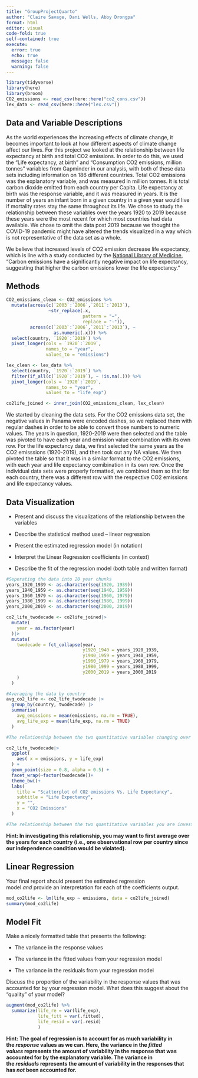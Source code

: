 ```yaml
---
title: "GroupProjectQuarto"
author: "Claire Savage, Dani Wells, Abby Drongpa"
format: html
editor: visual
code-fold: true
self-contained: true
execute: 
  error: true
  echo: true
  message: false
  warning: false
---
```


```r
library(tidyverse)
library(here)
library(broom)
CO2_emissions <- read_csv(here::here("co2_cons.csv"))
lex_data <- read_csv(here::here("lex.csv"))
```

## Data and Variable Descriptions

As the world experiences the increasing effects of climate change, it becomes important to look at how different aspects of climate change affect our lives. For this project we looked at the relationship between life expectancy at birth and total CO2 emissions. In order to do this, we used the “Life expectancy, at birth” and “Consumption CO2 emissions, million tonnes” variables from Gapminder in our analysis, with both of these data sets including information on 186 different countries. Total CO2 emissions was the explanatory variable, and was measured in million tonnes. It is total carbon dioxide emitted from each country per Capita. Life expectancy at birth was the response variable, and it was measured in years. It is the number of years an infant born in a given country in a given year would live if mortality rates stay the same throughout its life. We chose to study the relationship between these variables over the years 1920 to 2019 because these years were the most recent for which most countries had data available. We chose to omit the data post 2019 because we thought the COVID-19 pandemic might have altered the trends visualized in a way which is not representative of the data set as a whole.

We believe that increased levels of CO2 emission decrease life expectancy, which is line with a study conducted by the [National Library of Medicine](https://www.ncbi.nlm.nih.gov/pmc/articles/PMC8782287/#:~:text=Carbon%20emissions%20have%20a%20significantly,decreases%20life%20expectancy%20by%200.012%25.), “Carbon emissions have a significantly negative impact on life expectancy, suggesting that higher the carbon emissions lower the life expectancy.”

## Methods

```r
CO2_emissions_clean <- CO2_emissions %>%
  mutate(across(c(`2003`:`2006`,`2011`:`2013`), 
                ~str_replace(.x, 
                             pattern = "−", 
                             replace = "-")), 
         across(c(`2003`:`2006`,`2011`:`2013`), ~
                  as.numeric(.x))) %>% 
  select(country, `1920`:`2019`) %>% 
  pivot_longer(cols = `1920`:`2019`,
               names_to = "year",
               values_to = "emissions")
```

```r
lex_clean <- lex_data %>%
  select(country, `1920`:`2019`) %>%
  filter(if_all(c(`1920`:`2019`), ~ !is.na(.))) %>%
  pivot_longer(cols = `1920`:`2019`,
               names_to = "year",
               values_to = "life_exp")
```

```r
co2life_joined <- inner_join(CO2_emissions_clean, lex_clean)
```

We started by cleaning the data sets. For the CO2 emissions data set, the negative values in Panama were encoded dashes, so we replaced them with regular dashes in order to be able to convert those numbers to numeric values. The years in question, 1920-2019 were then selected and the table was pivoted to have each year and emission value combination with its own row. For the life expectancy data, we first selected the same years as the CO2 emisssions (1920-2019), and then took out any NA values. We then pivoted the table so that it was in a similar format to the CO2 emissions, with each year and life expectancy comibination in its own row. Once the individual data sets were properly formatted, we combined them so that for each country, there was a different row with the respective CO2 emissions and life expectancy values.

## Data Visualization

-   Present and discuss the visualizations of the relationship between the variables

-   Describe the statistical method used – linear regression

-   Present the estimated regression model (in notation)

-   Interpret the Linear Regression coefficients (in context)

-   Describe the fit of the regression model (both table and written format)

```r
#Seperating the data into 20 year chunks
years_1920_1939 <- as.character(seq(1920, 1939))
years_1940_1959 <- as.character(seq(1940, 1959))
years_1960_1979 <- as.character(seq(1960, 1979))
years_1980_1999 <- as.character(seq(1980, 1999))
years_2000_2019 <- as.character(seq(2000, 2019))

co2_life_twodecade <- co2life_joined|>
  mutate(
    year = as.factor(year)
  )|>
  mutate(
    twodecade = fct_collapse(year, 
                             y1920_1940 = years_1920_1939,
                             y1940_1959 = years_1940_1959,
                             y1960_1979 = years_1960_1979,
                             y1980_1999 = years_1980_1999,
                             y2000_2019 = years_2000_2019
    )
  )

#Averaging the data by country 
avg_co2_life <- co2_life_twodecade |>
  group_by(country, twodecade) |>
  summarise(
    avg_emissions = mean(emissions, na.rm = TRUE),
    avg_life_exp = mean(life_exp, na.rm = TRUE)
  )
```

```r
#The relationship between the two quantitative variables changing over time. Get creative!

co2_life_twodecade|>
  ggplot(
    aes( x = emissions, y = life_exp)
  ) +
  geom_point(size = 0.8, alpha = 0.5) +
  facet_wrap(~factor(twodecade))+
  theme_bw()+
  labs(
    title = "Scatterplot of CO2 emissions Vs. Life Expectancy", 
    subtitle = "Life Expectancy", 
    y = "", 
    x = "CO2 Emissions"
  )
```

```r
#The relationship between the two quantitative variables you are investigating.


```

**Hint: In investigating this relationship, you may want to first average over the years for each country (i.e., one observational row per country since our independence condition would be violated).**

## Linear Regression

Your final report should present the estimated regression model *and* provide an interpretation for each of the coefficients output.

```r
mod_co2life <- lm(life_exp ~ emissions, data = co2life_joined)
summary(mod_co2life)
```

## Model Fit

Make a nicely formatted table that presents the following:

-   The variance in the response values

-   The variance in the fitted values from your regression model

-   The variance in the residuals from your regression model

Discuss the proportion of the variability in the response values that was accounted for by your regression model. What does this suggest about the “quality” of your model?

```r
augment(mod_co2life) %>% 
  summarize(life_re = var(life_exp), 
            life_fitt = var(.fitted),
            life_resid = var(.resid)
            )
```

**Hint: The goal of regression is to account for as much variability in the *response* values as we can. Here, the variance in the *fitted values* represents the amount of variability in the response that was accounted for by the explanatory variable. The variance in the *residuals* represents the amount of variability in the responses that has *not* been accounted for.**
